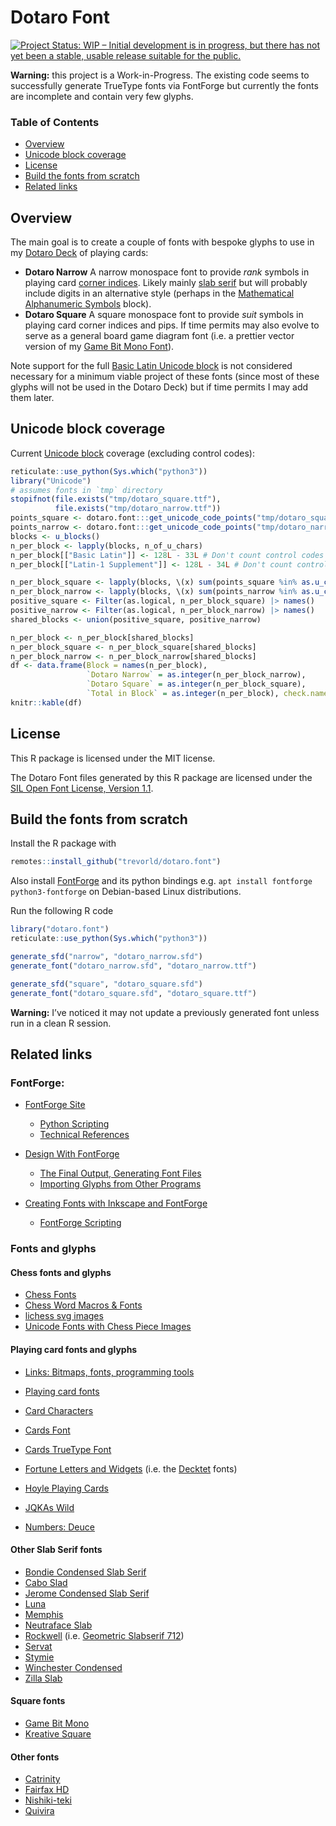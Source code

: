 # Dotaro Font

[![Project Status: WIP – Initial development is in progress, but there has not yet been a stable, usable release suitable for the public.](https://www.repostatus.org/badges/latest/wip.svg)](https://www.repostatus.org/#wip)

**Warning:** this project is a Work-in-Progress.  The existing code seems to successfully generate TrueType fonts via FontForge but currently the fonts are incomplete and contain very few glyphs.

### Table of Contents

* [Overview](#overview)
* [Unicode block coverage](#blocks)
* [License](#license)
* [Build the fonts from scratch](#build)
* [Related links](#related)

## <a name="overview">Overview</a>

The main goal is to create a couple of fonts with bespoke glyphs to use in my [Dotaro Deck](https://github.com/trevorld/dotaro.deck) of playing cards:

* **Dotaro Narrow** A narrow monospace font to provide *rank* symbols in playing card [corner indices](https://www.wopc.co.uk/playing-cards/corner-indices).  Likely mainly [slab serif](https://en.wikipedia.org/wiki/Slab_serif) but will probably include digits in an alternative style (perhaps in the [Mathematical Alphanumeric Symbols](https://en.wikipedia.org/wiki/Mathematical_Alphanumeric_Symbols) block).
* **Dotaro Square** A square monospace font to provide *suit* symbols in playing card corner indices and pips.  If time permits may also evolve to serve as a general board game diagram font (i.e. a prettier vector version of my [Game Bit Mono Font](https://github.com/trevorld/game-bit-font)).

Note support for the full [Basic Latin Unicode block](https://en.wikipedia.org/wiki/Basic_Latin_(Unicode_block)) is not considered necessary for a minimum viable project of these fonts (since most of these glyphs will not be used in the Dotaro Deck) but if time permits I may add them later.

## <a name="blocks">Unicode block coverage</a>

Current [Unicode block](https://en.wikipedia.org/wiki/Unicode_block) coverage (excluding control codes):

```r
reticulate::use_python(Sys.which("python3"))
library("Unicode")
# assumes fonts in `tmp` directory
stopifnot(file.exists("tmp/dotaro_square.ttf"),
          file.exists("tmp/dotaro_narrow.ttf"))
points_square <- dotaro.font:::get_unicode_code_points("tmp/dotaro_square.ttf") |> as.u_char()
points_narrow <- dotaro.font:::get_unicode_code_points("tmp/dotaro_narrow.ttf") |> as.u_char()
blocks <- u_blocks()
n_per_block <- lapply(blocks, n_of_u_chars)
n_per_block[["Basic Latin"]] <- 128L - 33L # Don't count control codes
n_per_block[["Latin-1 Supplement"]] <- 128L - 34L # Don't count control codes

n_per_block_square <- lapply(blocks, \(x) sum(points_square %in% as.u_char(x)))
n_per_block_narrow <- lapply(blocks, \(x) sum(points_narrow %in% as.u_char(x)))
positive_square <- Filter(as.logical, n_per_block_square) |> names()
positive_narrow <- Filter(as.logical, n_per_block_narrow) |> names()
shared_blocks <- union(positive_square, positive_narrow)

n_per_block <- n_per_block[shared_blocks]
n_per_block_square <- n_per_block_square[shared_blocks]
n_per_block_narrow <- n_per_block_narrow[shared_blocks]
df <- data.frame(Block = names(n_per_block),
                 `Dotaro Narrow` = as.integer(n_per_block_narrow),
                 `Dotaro Square` = as.integer(n_per_block_square),
                 `Total in Block` = as.integer(n_per_block), check.names = FALSE)
knitr::kable(df)
```

## <a name="license">License</a>

This R package is licensed under the MIT license.

The Dotaro Font files generated by this R package are licensed under the [SIL Open Font License, Version 1.1](https://openfontlicense.org/).

## <a name="build">Build the fonts from scratch</a>

Install the R package with

```r
remotes::install_github("trevorld/dotaro.font")
```

Also install [FontForge](https://fontforge.org/en-US/) and its python bindings e.g. `apt install fontforge python3-fontforge` on Debian-based Linux distributions.

Run the following R code

```r
library("dotaro.font")
reticulate::use_python(Sys.which("python3"))

generate_sfd("narrow", "dotaro_narrow.sfd")
generate_font("dotaro_narrow.sfd", "dotaro_narrow.ttf")

generate_sfd("square", "dotaro_square.sfd")
generate_font("dotaro_square.sfd", "dotaro_square.ttf")
```

**Warning:** I've noticed it may not update a previously generated font unless run in a clean R session.

## <a name="related">Related links</a>

### FontForge:

* [FontForge Site](https://fontforge.org/en-US/)

  + [Python Scripting](https://fontforge.org/docs/scripting/python.html)
  + [Technical References](https://fontforge.org/docs/techref.html)

* [Design With FontForge](http://designwithfontforge.com/en-US/index.html)

  + [The Final Output, Generating Font Files](http://designwithfontforge.com/en-US/The_Final_Output_Generating_Font_Files.html)
  + [Importing Glyphs from Other Programs](http://designwithfontforge.com/en-US/Importing_Glyphs_from_Other_Programs.html)

* [Creating Fonts with Inkscape and FontForge](https://www.reddit.com/r/neography/comments/818364/creating_fonts_with_inkscape_and_fontforge_table/)

  + [FontForge Scripting](https://www.reddit.com/r/neography/comments/83ovk7/creating_fonts_with_inkscape_and_fontforge_part10/)

### Fonts and glyphs

#### Chess fonts and glyphs

* [Chess Fonts](https://www.enpassant.dk/chess/fonteng.htm)
* [Chess Word Macros & Fonts](https://www.chessvariants.com/d.font/fonts.html)
* [lichess svg images](https://github.com/lichess-org/lila/tree/master/public/piece)
* [Unicode Fonts with Chess Piece Images](https://www.chessvariants.com/d.font/unicode.html)

#### Playing card fonts and glyphs

* [Links: Bitmaps, fonts, programming tools](https://www.pagat.com/links/images.html)
* [Playing card fonts](https://luc.devroye.org/cards.html)

* [Card Characters](https://www.haroldsfonts.com/font/card-characters)
* [Cards Font](https://www.fontspace.com/cards-font-f3690)
* [Cards TrueType Font](https://www.pagat.com/com/cardsttf.html)
* [Fortune Letters and Widgets](https://www.fontmonkey.com/archive.php?font=fortune) (i.e. the [Decktet](https://www.decktet.com/) fonts)
* [Hoyle Playing Cards](https://www.fontspace.com/hoyle-playing-cards-font-f3686)
* [JQKAs Wild](https://www.fontspace.com/jqkas-wild-font-f96423)
* [Numbers: Deuce](https://www.typography.com/fonts/numbers/)

#### Other Slab Serif fonts

* [Bondie Condensed Slab Serif](https://craftsupply.co/product/bondie-condensed-slab-serif-font/)
* [Cabo Slad](https://designalot.net/product/cabo-slab-typeface/)
* [Jerome Condensed Slab Serif](https://delapan.studio/product/jerome-condensed-slab-serif/)
* [Luna](https://creativemarket.com/orcacreative/866559-Luna)
* [Memphis](https://en.wikipedia.org/wiki/Memphis_(typeface))
* [Neutraface Slab](https://housefonts.com/hi/neutraface_slab)
* [Rockwell](https://en.wikipedia.org/wiki/Rockwell_(typeface)) (i.e. [Geometric Slabserif 712](https://www.fontspring.com/fonts/paratype/geometric-slabserif-712?srsltid=AfmBOoof4JDryBjju-n4XtArWi5hKfHLe0PSqIyud8oR8rJApCCd3gJC))
* [Servat](https://www.fontcanyon.com/servat/)
* [Stymie](https://www.youworkforthem.com/font/T1050/stymie/)
* [Winchester Condensed](https://creativemarket.com/DesignSomething/104244-Winchester-Condensed-Font?u=unblast)
* [Zilla Slab](https://blog.mozilla.org/opendesign/zilla-slab-common-language-shared-font/)

#### Square fonts

* [Game Bit Mono](https://github.com/trevorld/game-bit-font/)
* [Kreative Square](https://www.kreativekorp.com/software/fonts/ksquare/)

#### Other fonts

* [Catrinity](https://catrinity-font.de/)
* [Fairfax HD](https://www.kreativekorp.com/software/fonts/fairfaxhd/)
* [Nishiki-teki](https://umihotaru.work/)
* [Quivira](http://quivira-font.com/)
